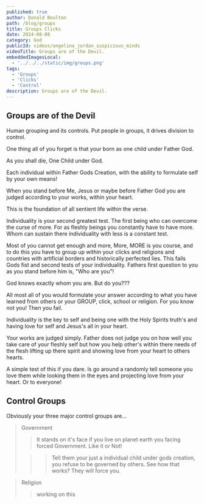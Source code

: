 ```yaml
---
published: true
author: Donald Boulton
path: /blog/groups
title: Groups Clicks
date: 2024-08-08
category: God
publicId: videos/angelina_jordan_suspicious_minds
videoTitle: Groups are of the Devil.
embeddedImagesLocal:
  - '../../../static/img/groups.png'
tags:
  - 'Groups'
  - 'Clicks'
  - 'Control'
description: Groups are of the Devil.
---
```



<ImageColWrapperPage>

<GatsbyImage
  alt="Groups"
  imgclass="block object-cover object-center w-full h-full rounded-lg"
  image={getImage(props.localImages[0])}
/>

</ImageColWrapperPage>

## Groups are of the Devil

Human grouping and its controls. Put people in groups, it drives division to control.

One thing all of you forget is that your born as one child under Father God. 

As you shall die, One Child under God.

Each individual within Father Gods Creation, with the ability to formulate self by your own means!

When you stand before Me, Jesus or maybe before Father God you are judged according to your works, within your heart.

This is the foundation of all sentient life within the verse. 

Individuality is your second greatest test. The first being who can overcome the curse of more. For as fleshly beings you constantly have to have more. Whom can sustain there individuality with less is a constant test.

Most of you cannot get enough and more, More, MORE is you course, and to do this you have to group up within your clicks and religions and countries with artificial borders and historically perfected lies. This fails Gods fist and second tests of your individuality. Fathers first question to you as you stand before him is, "Who are you"!

God knows exactly whom you are. But do you???

All most all of you would formulate your answer according to what you have learned from others or your GROUP, click, school or religion. For you know not you! Then you fail.

Individuality is the key to self and being one with the Holy Spirits truth's and having love for self and Jesus's all in your heart.

Your works are judged simply. Father does not judge you on how well you take care of your fleshly self but how you help other's within there needs of the flesh lifting up there spirit and showing love from your heart to others hearts.

A simple test of this if you dare. Is go around a randomly tell someone you love them while looking them in the eyes and projecting love from your heart. Or to everyone!

## Control Groups

Obviously your three major control groups are...

> Government
>
> > It stands on it's face if you live on planet earth you facing forced Government. Like it or Not!
>
> > > Tell them your just a individual child under gods creation, you refuse to be governed by others. See how that works? They will force you.

> Religion
>
> > working on this

